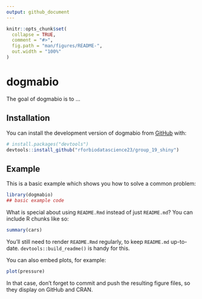 ```yaml
---
output: github_document
---
```


<!-- README.md is generated from README.Rmd. Please edit that file -->

```r
knitr::opts_chunk$set(
  collapse = TRUE,
  comment = "#>",
  fig.path = "man/figures/README-",
  out.width = "100%"
)
```

# dogmabio

<!-- badges: start -->
<!-- badges: end -->

The goal of dogmabio is to ...

## Installation

You can install the development version of dogmabio from [GitHub](https://github.com/) with:

``` r
# install.packages("devtools")
devtools::install_github("rforbiodatascience23/group_19_shiny")
```

## Example

This is a basic example which shows you how to solve a common problem:

```r
library(dogmabio)
## basic example code
```

What is special about using `README.Rmd` instead of just `README.md`? You can include R chunks like so:

```r
summary(cars)
```

You'll still need to render `README.Rmd` regularly, to keep `README.md` up-to-date. `devtools::build_readme()` is handy for this.

You can also embed plots, for example:

```r
plot(pressure)
```

In that case, don't forget to commit and push the resulting figure files, so they display on GitHub and CRAN.
